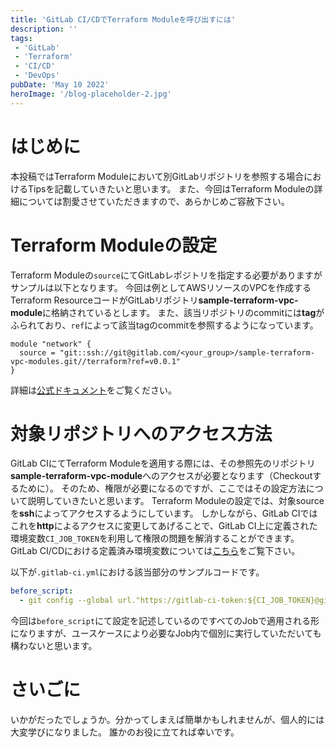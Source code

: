 ```yaml
---
title: 'GitLab CI/CDでTerraform Moduleを呼び出すには'
description: ''
tags:
 - 'GitLab'
 - 'Terraform'
 - 'CI/CD'
 - 'DevOps'
pubDate: 'May 10 2022'
heroImage: '/blog-placeholder-2.jpg'
---
```


# はじめに
本投稿ではTerraform Moduleにおいて別GitLabリポジトリを参照する場合におけるTipsを記載していきたいと思います。
また、今回はTerraform Moduleの詳細については割愛させていただきますので、あらかじめご容赦下さい。

# Terraform Moduleの設定
Terraform Moduleの`source`にてGitLabレポジトリを指定する必要がありますがサンプルは以下となります。
今回は例としてAWSリソースのVPCを作成するTerraform ResourceコードがGitLabリポジトリ**sample-terraform-vpc-module**に格納されているとします。
また、該当リポジトリのcommitには**tag**がふられており、`ref`によって該当tagのcommitを参照するようになっています。

```hcl
module "network" {
  source = "git::ssh://git@gitlab.com/<your_group>/sample-terraform-vpc-modules.git//terraform?ref=v0.0.1"
}
```

詳細は[公式ドキュメント](https://developer.hashicorp.com/terraform/language/modules/sources#generic-git-repository)をご覧ください。

# 対象リポジトリへのアクセス方法
GitLab CIにてTerraform Moduleを適用する際には、その参照先のリポジトリ**sample-terraform-vpc-module**へのアクセスが必要となります（Checkoutするために）。
そのため、権限が必要になるのですが、ここではその設定方法について説明していきたいと思います。
Terraform Moduleの設定では、対象sourceを**ssh**によってアクセスするようにしています。
しかしながら、GitLab CIではこれを**http**によるアクセスに変更してあげることで、GitLab CI上に定義された環境変数`CI_JOB_TOKEN`を利用して権限の問題を解消することができます。
GitLab CI/CDにおける定義済み環境変数については[こちら](https://gitlab-docs.creationline.com/ee/ci/variables/predefined_variables.html)をご覧下さい。

以下が`.gitlab-ci.yml`における該当部分のサンプルコードです。

```yaml
before_script:
  - git config --global url."https://gitlab-ci-token:${CI_JOB_TOKEN}@gitlab.com/<your_group>/sample-terraform-vpc-module.git".insteadOf ssh://git@gitlab.com/<your_group>/sample-terraform-vpc-module.git
```

今回は`before_script`にて設定を記述しているのですべてのJobで適用される形になりますが、ユースケースにより必要なJob内で個別に実行していただいても構わないと思います。

# さいごに
いかがだったでしょうか。分かってしまえば簡単かもしれませんが、個人的には大変学びになりました。
誰かのお役に立てれば幸いです。
